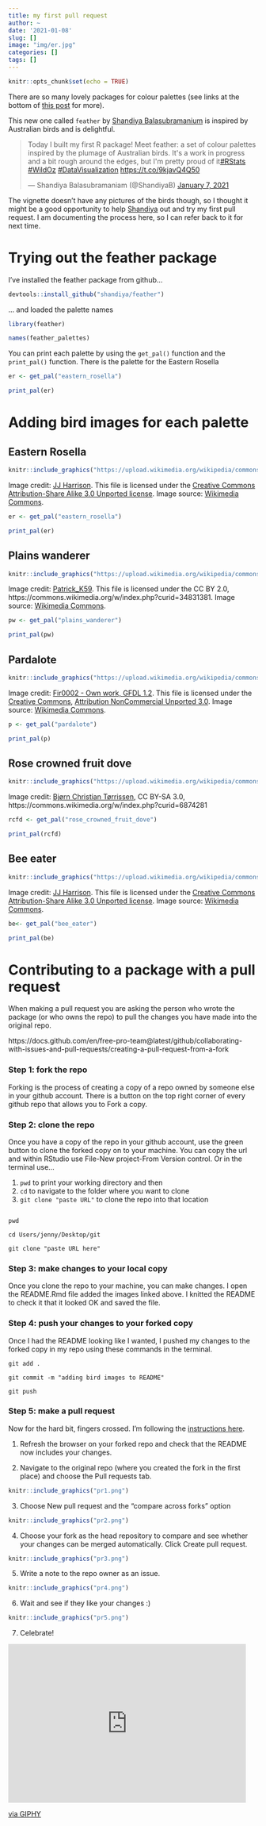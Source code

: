 ```yaml
---
title: my first pull request
author: ~
date: '2021-01-08'
slug: []
image: "img/er.jpg"
categories: []
tags: []
---
```

```r
knitr::opts_chunk$set(echo = TRUE)
```



There are so many lovely packages for colour palettes (see links at the bottom of [this post](http://jenrichmond.rbind.io/post/idhtg-how-to-use-colour-palettes-with-ggplot/) for more). 

This new one called `feather` by [Shandiya Balasubramanium](https://shandiyabalasubramaniam.weebly.com/) is inspired by Australian birds and is delightful. 

<blockquote class="twitter-tweet"><p lang="en" dir="ltr">Today I built my first R package! Meet feather: a set of colour palettes inspired by the plumage of Australian birds. It&#39;s a work in progress and a bit rough around the edges, but I&#39;m pretty proud of it<a href="https://twitter.com/hashtag/RStats?src=hash&amp;ref_src=twsrc%5Etfw">#RStats</a> <a href="https://twitter.com/hashtag/WildOz?src=hash&amp;ref_src=twsrc%5Etfw">#WildOz</a> <a href="https://twitter.com/hashtag/DataVisualization?src=hash&amp;ref_src=twsrc%5Etfw">#DataVisualization</a> <a href="https://t.co/9kjavQ4Q50">https://t.co/9kjavQ4Q50</a></p>&mdash; Shandiya Balasubramaniam (@ShandiyaB) <a href="https://twitter.com/ShandiyaB/status/1347116050714816513?ref_src=twsrc%5Etfw">January 7, 2021</a></blockquote> <script async src="https://platform.twitter.com/widgets.js" charset="utf-8"></script>


The vignette doesn't have any pictures of the birds though, so I thought it might be a good opportunity to help [Shandiya](https://twitter.com/ShandiyaB) out and try my first pull request. I am documenting the process here, so I can refer back to it for next time. 

# Trying out the feather package

I've installed the feather package from github... 

```r
devtools::install_github("shandiya/feather")
```

... and loaded the palette names
```r
library(feather)

names(feather_palettes)
```


You can print each palette by using the `get_pal()` function and the `print_pal()` function. There is the palette for the Eastern Rosella

```r
er <- get_pal("eastern_rosella")

print_pal(er)
```




# Adding bird images for each palette

## Eastern Rosella

```r
knitr::include_graphics("https://upload.wikimedia.org/wikipedia/commons/thumb/3/33/Platycercus_eximius_diemenensis_male.jpg/800px-Platycercus_eximius_diemenensis_male.jpg")
```

Image credit: [JJ Harrison](https://www.jjharrison.com.au/). This file is licensed under the [Creative Commons](https://en.wikipedia.org/wiki/Creative_Commons) [Attribution-Share Alike 3.0 Unported license](https://creativecommons.org/licenses/by-sa/3.0/deed.en). Image source: [Wikimedia Commons](https://commons.wikimedia.org/wiki/File:Platycercus_eximius_diemenensis_male.jpg). 


```r
er <- get_pal("eastern_rosella")

print_pal(er)
```

## Plains wanderer

```r
knitr::include_graphics("https://upload.wikimedia.org/wikipedia/commons/thumb/8/8a/Pedionomus_torquatus%2C_NSW_1.jpg/1024px-Pedionomus_torquatus%2C_NSW_1.jpg")
```

Image credit: [Patrick_K59](https://www.flickr.com/photos/patrick_k59/14368940377/). This file is licensed under the CC BY 2.0, https://commons.wikimedia.org/w/index.php?curid=34831381. Image source: [Wikimedia Commons](https://commons.wikimedia.org/wiki/File:Pedionomus_torquatus,_NSW_1.jpg). 


```r
pw <- get_pal("plains_wanderer")

print_pal(pw)
```



## Pardalote

```r
knitr::include_graphics("https://upload.wikimedia.org/wikipedia/commons/thumb/d/db/Pardalotus_with_nesting_material.jpg/1024px-Pardalotus_with_nesting_material.jpg")
```

Image credit: [Fir0002 - Own work, GFDL 1.2](https://commons.wikimedia.org/w/index.php?curid=1535942). This file is licensed under the
[Creative Commons](https://en.wikipedia.org/wiki/Creative_Commons), [Attribution NonCommercial Unported 3.0](https://creativecommons.org/licenses/by-nc/3.0/). Image source: [Wikimedia Commons](https://commons.wikimedia.org/wiki/File:Pardalotus_with_nesting_material.jpg). 


```r
p <- get_pal("pardalote")

print_pal(p)
```



## Rose crowned fruit dove

```r
knitr::include_graphics("https://upload.wikimedia.org/wikipedia/commons/thumb/8/82/Rose-Crowned_Fruit_Dove.jpg/800px-Rose-Crowned_Fruit_Dove.jpg")
```

Image credit: [Bjørn Christian Tørrissen](http://bjornfree.com/galleries.html), CC BY-SA 3.0, https://commons.wikimedia.org/w/index.php?curid=6874281



```r
rcfd <- get_pal("rose_crowned_fruit_dove")

print_pal(rcfd)
```

## Bee eater

```r
knitr::include_graphics("https://upload.wikimedia.org/wikipedia/commons/thumb/d/df/Merops_ornatus_-_Centenary_Lakes.jpg/800px-Merops_ornatus_-_Centenary_Lakes.jpg")
```


Image credit: [JJ Harrison](https://www.jjharrison.com.au/). This file is licensed under the [Creative Commons](https://en.wikipedia.org/wiki/Creative_Commons) [Attribution-Share Alike 3.0 Unported license](https://creativecommons.org/licenses/by-sa/3.0/deed.en). Image source: [Wikimedia Commons](https://commons.wikimedia.org/wiki/File:Merops_ornatus_-_Centenary_Lakes.jpg). 

```r
be<- get_pal("bee_eater")

print_pal(be)
```



# Contributing to a package with a pull request

When making a pull request you are asking the person who wrote the package (or who owns the repo) to pull the changes you have made into the original repo. 

https://docs.github.com/en/free-pro-team@latest/github/collaborating-with-issues-and-pull-requests/creating-a-pull-request-from-a-fork

### Step 1: fork the repo

Forking is the process of creating a copy of a repo owned by someone else in your github account. There is a button on the top right corner of every github repo that allows you to Fork a copy. 

### Step 2: clone the repo

Once you have a copy of the repo in your github account, use the green button to clone the forked copy on to your machine. You can copy the url and within RStudio use File-New project-From Version control. Or in the terminal use... 

1. `pwd` to print your working directory and then 
2. `cd` to navigate to the folder where you want to clone 
3. `git clone "paste URL"`  to clone the repo into that location 

``` 

pwd 

cd Users/jenny/Desktop/git

git clone "paste URL here"

```

### Step 3: make changes to your local copy

Once you clone the repo to your machine, you can make changes. I open the README.Rmd file added the images linked above. I knitted the README to check it that it looked OK and saved the file.


### Step 4: push your changes to your forked copy

Once I had the README looking like I wanted, I pushed my changes to the forked copy in my repo using these commands in the terminal. 

```
git add .

git commit -m "adding bird images to README"

git push

```



### Step 5: make a pull request

Now for the hard bit, fingers crossed. I'm following the [instructions here](https://docs.github.com/en/free-pro-team@latest/github/collaborating-with-issues-and-pull-requests/creating-a-pull-request-from-a-fork). 

1. Refresh the browser on your forked repo and check that the README now includes your changes.


2. Navigate to the original repo (where you created the fork in the first place) and choose the Pull requests tab. 

```r
knitr::include_graphics("pr1.png")
```

3. Choose New pull request and the "compare across forks" option

```r
knitr::include_graphics("pr2.png")
```
4. Choose your fork as the head repository to compare and see whether your changes can be merged automatically. Click Create pull request. 

```r
knitr::include_graphics("pr3.png")
```

5. Write a note to the repo owner as an issue. 

```r
knitr::include_graphics("pr4.png")
```

6. Wait and see if they like your changes :)


```r
knitr::include_graphics("pr5.png")
```


7. Celebrate!

<iframe src="https://giphy.com/embed/3oz8xRF0v9WMAUVLNK" width="480" height="320" frameBorder="0" class="giphy-embed" allowFullScreen></iframe><p><a href="https://giphy.com/gifs/studiosoriginals-3oz8xRF0v9WMAUVLNK">via GIPHY</a></p>